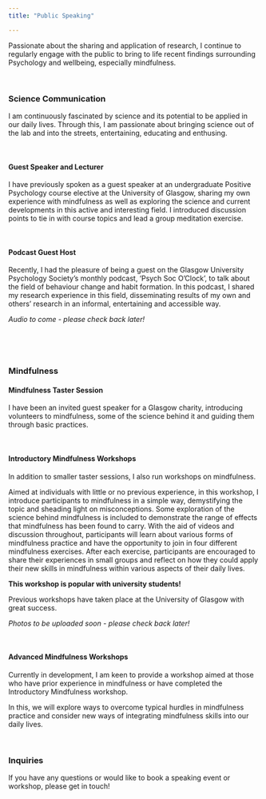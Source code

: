 ```yaml
---
title: "Public Speaking"

---
```


Passionate about the sharing and application of research, I continue to regularly engage with the public to bring to life recent findings surrounding Psychology and wellbeing, especially mindfulness.

<br>

### Science Communication

I am continuously fascinated by science and its potential to be applied in our daily lives. Through this, I am passionate about bringing science out of the lab and into the streets, entertaining, educating and enthusing.

<br>

#### Guest Speaker and Lecturer
I have previously spoken as a guest speaker at an undergraduate Positive Psychology course elective at the University of Glasgow, sharing my own experience with mindfulness as well as exploring the science and current developments in this active and interesting field. I introduced discussion points to tie in with course topics and lead a group meditation exercise.

<br>

#### Podcast Guest Host

Recently, I had the pleasure of being a guest on the Glasgow University Psychology Society's monthly podcast, 'Psych Soc O'Clock', to talk about the field of behaviour change and habit formation.
In this podcast, I shared my research experience in this field, disseminating results of my own and others' research in an informal, entertaining and accessible way.


*Audio to come - please check back later!*

<br>

<br>

### Mindfulness

#### Mindfulness Taster Session

I have been an invited guest speaker for a Glasgow charity, introducing volunteers to mindfulness, some of the science behind it and guiding them through basic practices.

<br>

#### Introductory Mindfulness Workshops
In addition to smaller taster sessions, I also run workshops on mindfulness.

Aimed at individuals with little or no previous experience, in this workshop, I introduce participants to mindfulness in a simple way, demystifying the topic and sheading light on misconceptions. Some exploration of the science behind mindfulness is included to demonstrate the range of effects that mindfulness has been found to carry. With the aid of videos and discussion throughout, participants will learn about various forms of mindfulness practice and have the opportunity to join in four different mindfulness exercises. After each exercise, participants are encouraged to share their experiences in small groups and reflect on how they could apply their new skills in mindfulness within various aspects of their daily lives.

**This workshop is popular with university students!**

Previous workshops have taken place at the University of Glasgow with great success.


*Photos to be uploaded soon - please check back later!*

<br>

#### Advanced Mindfulness Workshops
Currently in development, I am keen to provide a workshop aimed at those who have prior experience in mindfulness or have completed the Introductory Mindfulness workshop.

In this, we will explore ways to overcome typical hurdles in mindfulness practice and consider new ways of integrating mindfulness skills into our daily lives.

<br>

### Inquiries
If you have any questions or would like to book a speaking event or workshop, please get in touch!
